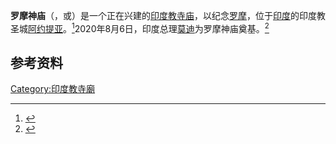 '''罗摩神庙'''（{{lang-en|Rama Mandir}}，或{{lang-en|Rama Temple}}）是一个正在兴建的[[印度教|印度教]][[寺庙|寺庙]]，以纪念[[罗摩|罗摩]]，位于[[印度|印度]]的印度教圣城[[阿约提亚|阿约提亚]]。<ref>{{cite web |title=新冠印相｜莫迪不顾疫情为神庙奠基，罗摩大神能战胜病毒？ |url=https://www.sohu.com/a/411496141_260616 |website=澎湃新闻}}</ref>2020年8月6日，印度总理[[莫迪|莫迪]]为罗摩神庙奠基。<ref>{{cite web |title=莫迪总理为罗摩神庙奠基，埋下第一块砖 |url=http://www.santaihu.com/p/50494.html |website=三泰虎}}</ref>

==参考资料==
{{reflist}}

{{commonscat}}
{{india-stub}}
{{宗教建筑小作品}}
[[Category:印度教寺廟|Category:印度教寺廟]]